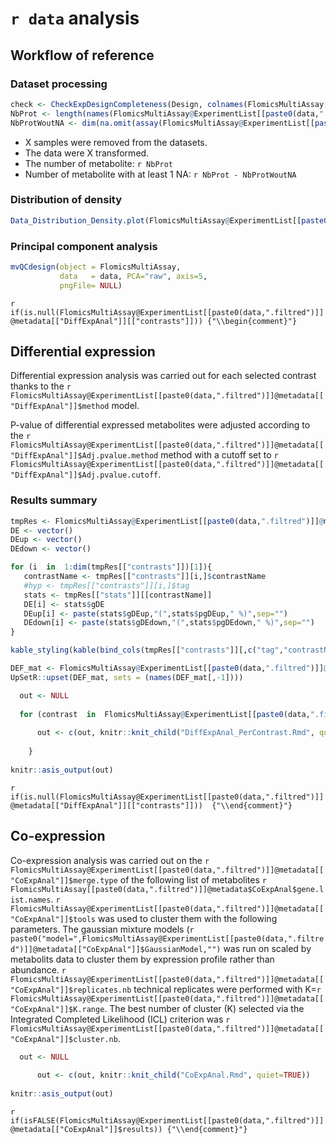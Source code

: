 
# `r data` analysis


## Workflow of reference 

### Dataset processing

```r
check <- CheckExpDesignCompleteness(Design, colnames(FlomicsMultiAssay[[paste0(data,".filtrered")]]))
NbProt <- length(names(FlomicsMultiAssay@ExperimentList[[paste0(data,".filtred")]]))
NbProtWoutNA <- dim(na.omit(assay(FlomicsMultiAssay@ExperimentList[[paste0(data,".filtred")]])))[1]
```

* X samples were removed from the datasets.
* The data were X transformed.
* The number of metabolite: `r NbProt`  
* Number of metabolite with at least 1 NA: `r NbProt - NbProtWoutNA`

### Distribution of density 

```r
Data_Distribution_Density.plot(FlomicsMultiAssay@ExperimentList[[paste0(data,".filtred")]])
```


### Principal component analysis

```r
mvQCdesign(object = FlomicsMultiAssay,
           data   = data, PCA="raw", axis=5, 
           pngFile= NULL) 
```

`r if(is.null(FlomicsMultiAssay@ExperimentList[[paste0(data,".filtred")]]@metadata[["DiffExpAnal"]][["contrasts"]])) {"\\begin{comment}"}`

## Differential expression 

Differential expression analysis was carried out for each selected contrast thanks to the `r FlomicsMultiAssay@ExperimentList[[paste0(data,".filtred")]]@metadata[["DiffExpAnal"]]$method` model. 

P-value of differential expressed metabolites were adjusted according to the `r FlomicsMultiAssay@ExperimentList[[paste0(data,".filtred")]]@metadata[["DiffExpAnal"]]$Adj.pvalue.method` method
with a cutoff set to `r FlomicsMultiAssay@ExperimentList[[paste0(data,".filtred")]]@metadata[["DiffExpAnal"]]$Adj.pvalue.cutoff`.

### Results summary


```r

tmpRes <- FlomicsMultiAssay@ExperimentList[[paste0(data,".filtred")]]@metadata[["DiffExpAnal"]]
DE <- vector()
DEup <- vector()
DEdown <- vector()

for (i  in  1:dim(tmpRes[["contrasts"]])[1]){
   contrastName <- tmpRes[["contrasts"]][i,]$contrastName
   #hyp <- tmpRes[["contrasts"]][i,]$tag
   stats <- tmpRes[["stats"]][[contrastName]]
   DE[i] <- stats$gDE
   DEup[i] <- paste(stats$gDEup,"(",stats$pgDEup," %)",sep="")
   DEdown[i] <- paste(stats$gDEdown,"(",stats$pgDEdown," %)",sep="")
}
```

```r
kable_styling(kable(bind_cols(tmpRes[["contrasts"]][,c("tag","contrastName")], data.frame("Nb DE"=DE,"Nb DEup"=DEup,"Nb DEdown"=DEdown)), row.names=TRUE, caption=NULL, format="html"), font_size=12)
```


```r

DEF_mat <- FlomicsMultiAssay@ExperimentList[[paste0(data,".filtred")]]@metadata$DiffExpAnal[["mergeDEF"]]
UpSetR::upset(DEF_mat, sets = (names(DEF_mat[,-1]))) 

```


```r

  out <- NULL
  
  for (contrast  in  FlomicsMultiAssay@ExperimentList[[paste0(data,".filtred")]]@metadata[["DiffExpAnal"]][["contrasts"]]$contrastName) {
    
      out <- c(out, knitr::knit_child("DiffExpAnal_PerContrast.Rmd", quiet=TRUE))  
      
    }
    
knitr::asis_output(out)

```

`r if(is.null(FlomicsMultiAssay@ExperimentList[[paste0(data,".filtred")]]@metadata[["DiffExpAnal"]][["contrasts"]]))  {"\\end{comment}"}`


## Co-expression


Co-expression analysis was carried out on the `r FlomicsMultiAssay@ExperimentList[[paste0(data,".filtred")]]@metadata[["CoExpAnal"]]$merge.type`
of the following list of metabolites `r FlomicsMultiAssay[[paste0(data,".filtred")]]@metadata$CoExpAnal$gene.list.names`. 
`r FlomicsMultiAssay@ExperimentList[[paste0(data,".filtred")]]@metadata[["CoExpAnal"]]$tools` was
used to cluster them with the following parameters. The gaussian mixture models (`r paste0("model=",FlomicsMultiAssay@ExperimentList[[paste0(data,".filtred")]]@metadata[["CoExpAnal"]]$GaussianModel,"")` was run on scaled by metabolits data to cluster them by expression profile rather than abundance.
`r FlomicsMultiAssay@ExperimentList[[paste0(data,".filtred")]]@metadata[["CoExpAnal"]]$replicates.nb` technical replicates were performed with K=`r FlomicsMultiAssay@ExperimentList[[paste0(data,".filtred")]]@metadata[["CoExpAnal"]]$K.range`. 
The best number of cluster (K) selected via the Integrated Completed Likelihood (ICL) criterion 
was `r FlomicsMultiAssay@ExperimentList[[paste0(data,".filtred")]]@metadata[["CoExpAnal"]]$cluster.nb`.


```r

  out <- NULL
 
      out <- c(out, knitr::knit_child("CoExpAnal.Rmd", quiet=TRUE))  
    
knitr::asis_output(out)

```

`r  if(isFALSE(FlomicsMultiAssay@ExperimentList[[paste0(data,".filtred")]]@metadata[["CoExpAnal"]]$results)) {"\\end{comment}"}`
